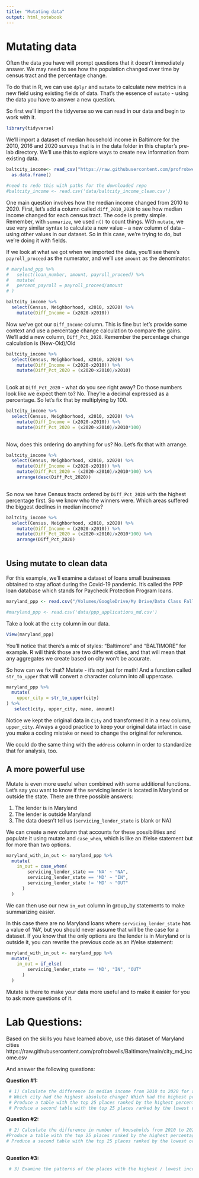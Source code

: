 ```yaml
---
title: "Mutating data"
output: html_notebook
---
```


# Mutating data

Often the data you have will prompt questions that it doesn't immediately answer. We may need to see how the population changed over time by census tract and the percentage change.

To do that in R, we can use `dplyr` and `mutate` to calculate new metrics in a new field using existing fields of data. That's the essence of `mutate` - using the data you have to answer a new question.

So first we'll import the tidyverse so we can read in our data and begin to work with it.

```r
library(tidyverse)
```

We'll import a dataset of median household income in Baltimore for the 2010, 2016 and 2020 surveys that is in the data folder in this chapter's pre-lab directory. We'll use this to explore ways to create new information from existing data.

```r

baltcity_income<- read_csv("https://raw.githubusercontent.com/profrobwells/Baltimore/main/baltcity_income_clean.csv") %>% 
  as.data.frame()

#need to redo this with paths for the downloaded repo
#baltcity_income <- read.csv('data/baltcity_income_clean.csv')
```

<!-- First, let's add a column called `percent_payroll` for the percentage of each loan application that payroll expenses represent. The code to calculate a percentage is pretty simple. Remember, with `summarize`, we used `n()` to count things. With `mutate`, we use very similar syntax to calculate a new value -- a new column of data -- using other values in our dataset. So in this case, we're trying to do , but we're doing it with fields. -->

<!-- If we look at what we got when we imported the data, you'll see there's `payroll_proceed` as the numerator, and we'll use `amount` as the denominator. -->

One main question involves how the median income changed from 2010 to 2020. First, let's add a column called `diff_2010_2020` to see how median income changed for each census tract. The code is pretty simple. Remember, with `summarize`, we used `n()` to count things. With `mutate`, we use very similar syntax to calculate a new value -- a new column of data -- using other values in our dataset. So in this case, we're trying to do, but we're doing it with fields.

If we look at what we got when we imported the data, you'll see there's `payroll_proceed` as the numerator, and we'll use `amount` as the denominator.

```r
# maryland_ppp %>%
#   select(loan_number, amount, payroll_proceed) %>%
#   mutate(
#   percent_payroll = payroll_proceed/amount
# )
```

```r
baltcity_income %>%
  select(Census, Neighborhood, x2010, x2020) %>%
    mutate(Diff_Income = (x2020-x2010))
```
Now we've got our `Diff_Income` column. This is fine but let's provide some context and use a percentage change calculation to compare the gains. We'll add a new column, `Diff_Pct_2020`. Remember the percentage change calculation is (New-Old)/Old

```r
baltcity_income %>%
  select(Census, Neighborhood, x2010, x2020) %>%
    mutate(Diff_Income = (x2020-x2010)) %>% 
    mutate(Diff_Pct_2020 = (x2020-x2010)/x2010)
  
```

Look at `Diff_Pct_2020` - what do you see right away? Do those numbers look like we expect them to? No. They're a decimal expressed as a percentage. So let's fix that by multiplying by 100.

```r
baltcity_income %>%
  select(Census, Neighborhood, x2010, x2020) %>%
    mutate(Diff_Income = (x2020-x2010)) %>% 
    mutate(Diff_Pct_2020 = (x2020-x2010)/x2010*100)
  
```

Now, does this ordering do anything for us? No. Let's fix that with arrange.

```r
baltcity_income %>%
  select(Census, Neighborhood, x2010, x2020) %>%
    mutate(Diff_Income = (x2020-x2010)) %>% 
    mutate(Diff_Pct_2020 = (x2020-x2010)/x2010*100) %>% 
    arrange(desc(Diff_Pct_2020))
  
```

So now we have Census tracts ordered by `Diff_Pct_2020` with the highest percentage first. So we know who the winners were. Which areas suffered the biggest declines in median income?

```r
baltcity_income %>%
  select(Census, Neighborhood, x2010, x2020) %>%
    mutate(Diff_Income = (x2020-x2010)) %>% 
    mutate(Diff_Pct_2020 = (x2020-x2010)/x2010*100) %>% 
    arrange(Diff_Pct_2020)
  
```


## Using mutate to clean data

For this example, we'll examine a dataset of loans small businesses obtained to stay afloat during the Covid-19 pandemic. It's called the PPP loan database which stands for Paycheck Protection Program loans.
```r
maryland_ppp <- read.csv("/Volumes/GoogleDrive/My Drive/Data Class Fall 2022/ppp_applications_md.csv")

#maryland_ppp <- read.csv('data/ppp_applications_md.csv')
```

Take a look at the `city` column in our data.

```r
View(maryland_ppp)
```

You'll notice that there's a mix of styles: "Baltimore" and "BALTIMORE" for example. R will think those are two different cities, and that will mean that any aggregates we create based on city won't be accurate.

So how can we fix that? Mutate - it's not just for math! And a function called `str_to_upper` that will convert a character column into all uppercase.

```r
maryland_ppp %>%
  mutate(
    upper_city = str_to_upper(city)
) %>% 
   select(city, upper_city, name, amount)
```

Notice we kept the original data in `City` and transformed it in a new column, `upper_city`. Always a good practice to keep your original data intact in case you make a coding mistake or need to change the original for reference.

We could do the same thing with the `address` column in order to standardize that for analysis, too.

## A more powerful use

Mutate is even more useful when combined with some additional functions. Let's say you want to know if the servicing lender is located in Maryland or outside the state. There are three possible answers:

1. The lender is in Maryland
2. The lender is outside Maryland
3. The data doesn't tell us (`servicing_lender_state` is blank or NA)

We can create a new column that accounts for these possibilities and populate it using mutate and `case_when`, which is like an if/else statement but for more than two options.

```r
maryland_with_in_out <- maryland_ppp %>%
  mutate(
    in_out = case_when(
        servicing_lender_state == 'NA' ~ "NA",
        servicing_lender_state == 'MD' ~ "IN",
        servicing_lender_state != 'MD' ~ "OUT"
      )
  )
```

We can then use our new `in_out` column in group_by statements to make summarizing easier.

In this case there are no Maryland loans where `servicing_lender_state` has a value of 'NA', but you should never assume that will be the case for a dataset. If you know that the only options are the lender is in Maryland or is outside it, you can rewrite the previous code as an if/else statement:

```r
maryland_with_in_out <- maryland_ppp %>%
  mutate(
    in_out = if_else(
        servicing_lender_state == 'MD', "IN", "OUT"
      )
  )
```

Mutate is there to make your data more useful and to make it easier for you to ask more questions of it.


# Lab Questions:
Based on the skills you have learned above, use this dataset of Maryland cities
https://raw.githubusercontent.com/profrobwells/Baltimore/main/city_md_income.csv

And answer the following questions:


**Question #1: **

```r
 # 1) Calculate the difference in median income from 2010 to 2020 for all places listed. Calculate the percentage change. 
 # Which city had the highest absolute change? Which had the highest percentage change?
 # Produce a table with the top 25 places ranked by the highest percentage change.
 # Produce a second table with the top 25 places ranked by the lowest or negative percentage change.
```

**Question #2: **
```r
 # 2) Calculate the difference in number of households from 2010 to 2020 for all places listed. Which city had the highest absolute change? Which had the highest percentage change? 
#Produce a table with the top 25 places ranked by the highest percentage change.
# Produce a second table with the top 25 places ranked by the lowest or negative percentage change.
 
```

**Question #3:**

```r
 # 3) Examine the patterns of the places with the highest / lowest income growth and the / lowest highest growth in household population. Write a news story, 200-300 words, following AP style, with your findings. 
 
```



